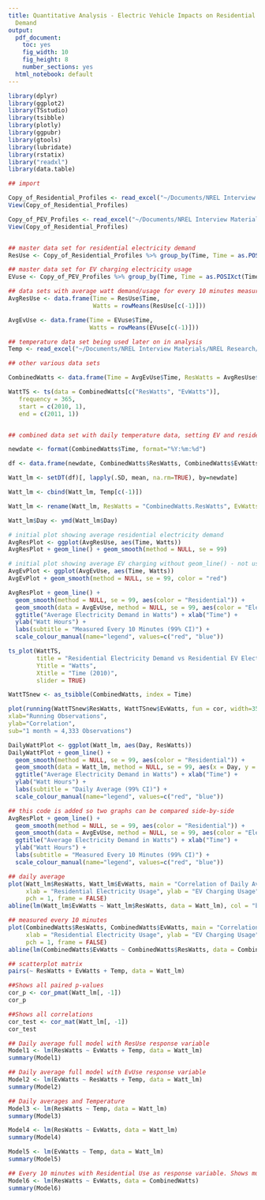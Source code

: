 ```yaml
---
title: Quantitative Analysis - Electric Vehicle Impacts on Residential Electricity
  Demand
output:
  pdf_document: 
    toc: yes
    fig_width: 10
    fig_height: 8
    number_sections: yes
  html_notebook: default
---
```


```r
library(dplyr)
library(ggplot2)
library(TSstudio)
library(tsibble)
library(plotly)
library(ggpubr)
library(gtools)
library(lubridate)
library(rstatix)
library("readxl")
library(data.table)

```

```r
## import 

Copy_of_Residential_Profiles <- read_excel("~/Documents/NREL Interview Materials/NREL Research/Datasets/Copy of Residential-Profiles.xlsx")
View(Copy_of_Residential_Profiles)

Copy_of_PEV_Profiles <- read_excel("~/Documents/NREL Interview Materials/NREL Research/Datasets/Copy of PEV-Profiles-L1.xlsx")
View(Copy_of_Residential_Profiles)


## master data set for residential electricity demand
ResUse <- Copy_of_Residential_Profiles %>% group_by(Time, Time = as.POSIXct(Time, format = "%Y-%m-%dT%H:%M"))

## master data set for EV charging electricity usage
EVuse <- Copy_of_PEV_Profiles %>% group_by(Time, Time = as.POSIXct(Time, format = "%Y-%m-%dT%H:%M"))

## data sets with average watt demand/usage for every 10 minutes measured
AvgResUse <- data.frame(Time = ResUse$Time, 
                        Watts = rowMeans(ResUse[c(-1)]))

AvgEvUse <- data.frame(Time = EVuse$Time, 
                       Watts = rowMeans(EVuse[c(-1)]))

## temperature data set being used later on in analysis
Temp <- read_excel("~/Documents/NREL Interview Materials/NREL Research/Datasets/Kansas City Average Daily Weather 2010.xlsx")

## other various data sets

CombinedWatts <- data.frame(Time = AvgEvUse$Time, ResWatts = AvgResUse$Watts, EvWatts = AvgEvUse$Watts)

WattTS <- ts(data = CombinedWatts[c("ResWatts", "EvWatts")],
   frequency = 365,
   start = c(2010, 1),
   end = c(2011, 1))


## combined data set with daily temperature data, setting EV and residential data to daily averages

newdate <- format(CombinedWatts$Time, format="%Y:%m:%d")

df <- data.frame(newdate, CombinedWatts$ResWatts, CombinedWatts$EvWatts) 

Watt_lm <- setDT(df)[, lapply(.SD, mean, na.rm=TRUE), by=newdate]

Watt_lm <- cbind(Watt_lm, Temp[c(-1)])

Watt_lm <- rename(Watt_lm, ResWatts = "CombinedWatts.ResWatts", EvWatts = "CombinedWatts.EvWatts", Day = newdate)

Watt_lm$Day <- ymd(Watt_lm$Day)

```

```r

# initial plot showing average residential electricity demand
AvgResPlot <- ggplot(AvgResUse, aes(Time, Watts))
AvgResPlot + geom_line() + geom_smooth(method = NULL, se = 99)

# initial plot showing average EV charging without geom_line() - not useful here
AvgEvPlot <- ggplot(AvgEvUse, aes(Time, Watts))
AvgEvPlot + geom_smooth(method = NULL, se = 99, color = "red")
```



```r

AvgResPlot + geom_line() + 
  geom_smooth(method = NULL, se = 99, aes(color = "Residential")) +
  geom_smooth(data = AvgEvUse, method = NULL, se = 99, aes(color = "Electric Vehicle")) +
  ggtitle("Average Electricity Demand in Watts") + xlab("Time") + 
  ylab("Watt Hours") + 
  labs(subtitle = "Measured Every 10 Minutes (99% CI)") + 
  scale_colour_manual(name="legend", values=c("red", "blue"))
```

```r

ts_plot(WattTS,
        title = "Residential Electricity Demand vs Residential EV Electricity Use",
        Ytitle = "Watts",
        Xtitle = "Time (2010)", 
        slider = TRUE)
```


```r

WattTSnew <- as_tsibble(CombinedWatts, index = Time)

plot(running(WattTSnew$ResWatts, WattTSnew$EvWatts, fun = cor, width=3500), pch = '.', main="Running Correlation of EV Charging vs Residential Electricity Demand",
xlab="Running Observations",
ylab="Correlation",
sub="1 month ≈ 4,333 Observations")

```

```r

DailyWattPlot <- ggplot(Watt_lm, aes(Day, ResWatts))
DailyWattPlot + geom_line() + 
  geom_smooth(method = NULL, se = 99, aes(color = "Residential")) +
  geom_smooth(data = Watt_lm, method = NULL, se = 99, aes(x = Day, y = EvWatts, color = "Electric Vehicle")) +
  ggtitle("Average Electricity Demand in Watts") + xlab("Time") + 
  ylab("Watt Hours") + 
  labs(subtitle = "Daily Average (99% CI)") + 
  scale_colour_manual(name="legend", values=c("red", "blue"))

## this code is added so two graphs can be compared side-by-side
AvgResPlot + geom_line() + 
  geom_smooth(method = NULL, se = 99, aes(color = "Residential")) +
  geom_smooth(data = AvgEvUse, method = NULL, se = 99, aes(color = "Electric Vehicle")) +
  ggtitle("Average Electricity Demand in Watts") + xlab("Time") + 
  ylab("Watt Hours") + 
  labs(subtitle = "Measured Every 10 Minutes (99% CI)") + 
  scale_colour_manual(name="legend", values=c("red", "blue"))
```


```r

## daily average
plot(Watt_lm$ResWatts, Watt_lm$EvWatts, main = "Correlation of Daily Average Electricity (Watt) Usage",
     xlab = "Residential Electricity Usage", ylab = "EV Charging Usage",
     pch = 1, frame = FALSE)
abline(lm(Watt_lm$EvWatts ~ Watt_lm$ResWatts, data = Watt_lm), col = "blue")

## measured every 10 minutes
plot(CombinedWatts$ResWatts, CombinedWatts$EvWatts, main = "Correlation of Average Electricity (Watt) Usage, Measured Every 10 Minutes",
     xlab = "Residential Electricity Usage", ylab = "EV Charging Usage",
     pch = 1, frame = FALSE)
abline(lm(CombinedWatts$EvWatts ~ CombinedWatts$ResWatts, data = CombinedWatts), col = "blue")
```

```r

## scatterplot matrix
pairs(~ ResWatts + EvWatts + Temp, data = Watt_lm)

##Shows all paired p-values
cor_p <- cor_pmat(Watt_lm[, -1])
cor_p

##Shows all correlations
cor_test <- cor_mat(Watt_lm[, -1])
cor_test

```

```r

## Daily average full model with ResUse response variable
Model1 <- lm(ResWatts ~ EvWatts + Temp, data = Watt_lm)
summary(Model1)

## Daily average full model with EvUse response variable
Model2 <- lm(EvWatts ~ ResWatts + Temp, data = Watt_lm)
summary(Model2)

## Daily averages and Temperature
Model3 <- lm(ResWatts ~ Temp, data = Watt_lm)
summary(Model3)

Model4 <- lm(ResWatts ~ EvWatts, data = Watt_lm)
summary(Model4)

Model5 <- lm(EvWatts ~ Temp, data = Watt_lm)
summary(Model5)

## Every 10 minutes with Residential Use as response variable. Shows much stronger correlation
Model6 <- lm(ResWatts ~ EvWatts, data = CombinedWatts)
summary(Model6)

```

